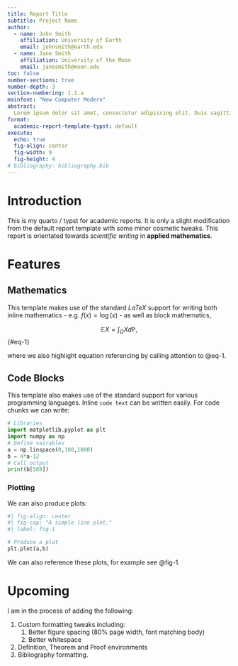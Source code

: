 ```yaml
---
title: Report Title
subtitle: Project Name
author:
  - name: John Smith
    affiliation: University of Earth
    email: johnsmith@earth.edu
  - name: Jane Smith
    affiliation: University of the Moon
    email: janesmith@moon.edu
toc: false
number-sections: true
number-depth: 3
section-numbering: 1.1.a
mainfont: "New Computer Modern"
abstract:
  Lorem ipsum dolor sit amet, consectetur adipiscing elit. Duis sagittis posuere ligula sit ametlacinia. Duis dignissim pellentesque magna, rhoncus congue sapien finibus mollis. Ut eu semlaoreet, vehicula ipsum in, convallis erat. Vestibulum magna sem, blandit pulvinar augue sit amet,auctor malesuada sapien. Nullam faucibus leo eget eros hendrerit, non laoreet ipsum lacinia.Curabitur cursus diam elit, non tempus ante volutpat a. Quisque hendrerit blandit purus nonfringilla. Integer sit amet elit viverra ante dapibus semper. Vestibulum viverra rutrum enim, atluctus enim posuere eu. Orci varius natoque penatibus et magnis dis parturient montes, nasceturridiculus mus.
format:
  academic-report-template-typst: default
execute: 
  echo: true
  fig-align: center
  fig-width: 9
  fig-height: 4
# bibliography: bibliography.bib
---
```


# Introduction

This is my quarto / typst for academic reports.  It is only a slight modification from the default report template with some minor cosmetic tweaks.  This report is orientated towards *scientific writing* in **applied mathematics**.  

# Features

## Mathematics

This template makes use of the standard *LaTeX* support for writing both inline mathematics - e.g. $f(x)=\log(x)$ - as well as block mathematics,

$$
\mathbb{E}X=\int_\Omega Xd\mathbb{P},
$${#eq-1}

where we also highlight equation referencing by calling attention to @eq-1.

## Code Blocks

This template also makes use of the standard support for various programming languages.  Inline `code text` can be written easily.  For code chunks we can write:
```python
# Libraries
import matplotlib.pyplot as plt
import numpy as np
# Define vairables
a = np.linspace(0,100,1000)
b = 4*a-12
# Call output
print(b[589])
```

### Plotting

We can also produce plots:
```python
#| fig-align: center
#| fig-cap: "A simple line plot."
#| label: fig-1

# Produce a plot
plt.plot(a,b)
```

We can also reference these plots, for example see @fig-1.

# Upcoming

I am in the process of adding the following:

1. Custom formatting tweaks including:
   1. Better figure spacing (80% page width, font matching body)
   2. Better whitespace
2. Definition, Theorem and Proof environments
3. Bibliography formatting.




